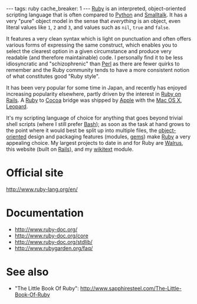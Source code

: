 ---
tags: ruby
cache_breaker: 1
---
[[Ruby]] is an interpreted, object-oriented scripting language that is often compared to [[Python]] and [[Smalltalk]]. It has a very "pure" object model in the sense that ''everything'' is an object, even literal values like <tt>1</tt>, <tt>2</tt> and <tt>3</tt>, and values such as <tt>nil</tt>, <tt>true</tt> and <tt>false</tt>.

It features a very clean syntax which is light on punctuation and often offers various forms of expressing the same construct, which enables you to select the clearest option in a given circumstance and produce very readable (and therefore maintainable) code. I personally find it to be less idiosyncratic and "schizophrenic" than [[Perl]] as there are fewer quirks to remember and the Ruby community tends to have a more consistent notion of what constitutes good "Ruby style".

It has been very popular for some time in Japan, and recently has enjoyed increasing popularity elsewhere, partly driven by the interest in [[Ruby on Rails]]. A [[Ruby]] to [[Cocoa]] bridge was shipped by [[Apple]] with the [[Mac OS X]], [[Leopard]].

It's my scripting language of choice for anything that goes beyond trivial shell scripts (where I still prefer [[Bash]]); as soon as the task at hand grows to the point where it would best be split up into multiple files, the [[object-oriented]] design and packaging features (modules, [[gems]]) make [[Ruby]] a very appealing choice. My largest projects to date in and for Ruby are [[Walrus]], this website (built on [[Rails]]), and my [[wikitext]] module.

= Official site =

http://www.ruby-lang.org/en/

= Documentation =

* http://www.ruby-doc.org/
* http://www.ruby-doc.org/core
* http://www.ruby-doc.org/stdlib/
* http://www.rubygarden.org/faq/

= See also =

* "The Little Book Of Ruby": http://www.sapphiresteel.com/The-Little-Book-Of-Ruby
